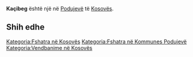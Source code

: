 {{Fshat në 
 | Emri                = Kaçibeg
 | EmriAlt                = 
 | NAME_SHORT_FORM=      
 | NAME_GENERIC=      
 | NAME_SORT_NAME_RO=      KACIBEG
 | FULL_NAME_RO = Kaçibeg
 | FULL_NAME_ND_RO=Kacibeg
 | SORT_NAME_RG=KACIBEG
 | FULL_NAME_RG=Kaçibeg
 | FULL_NAME_ND_RG=Kacibeg
 | SRP_NAME_SHORT_FORM=      
 | SRP_NAME_GENERIC=      
 | SRP_NAME_SORT_NAME_RO=      
 | SRP_FULL_NAME_RO = 
 | SRP_FULL_NAME_ND_RO=
 | SRP_SORT_NAME_RG=
 | SRP_FULL_NAME_RG=
 | SRP_FULL_NAME_ND_RG=
 | Emri (Rasa dhanore) = 
 | Figura              = 
 | Shteti              = Kosovo
 | Komuna              = Podujevë
 | Kodi postar         = 
 | Sipërfaqja          = 

 | Popullsia           = 

 | Regj. i popullsisë  = 
 | Dend. e popullsisë  = 
 | Faqja zyrtare       = 
 <!--- Koordinatat ----> 
 | Gjerësia            = 42.834722
 | Gjatësia            = 21.205833
 | Lartësia            = 
}}
'''Kaçibeg''' është një [[]] në [[Podujevë]] të [[Kosovës]].

<!-- == Gjeografia == -->
<!-- == Historia == -->
<!-- == Demografia == -->
== Shih edhe ==
{{Komuna Podujevë}}
{{Kosovo-Administrata-Cung}}

[[Kategoria:Fshatra në Kosovës]]
[[Kategoria:Fshatra në Kommunes Podujevë]]
[[Kategoria:Vendbanime në Kosovës]]
